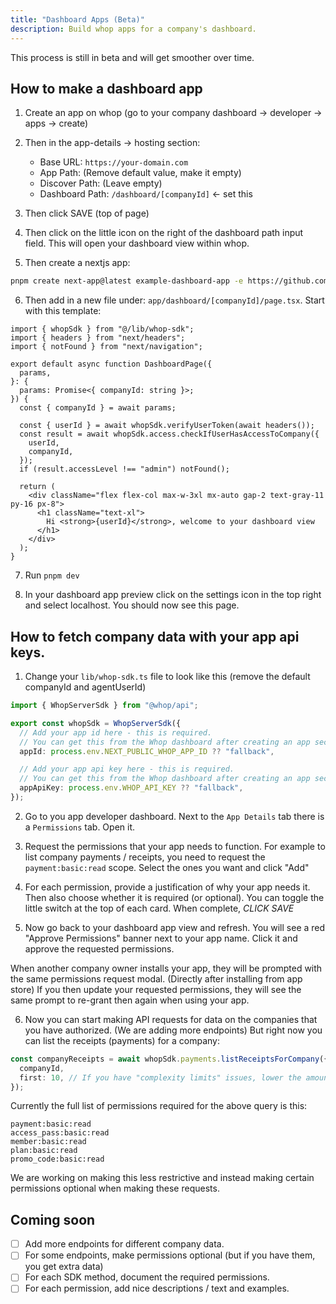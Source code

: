 ```yaml
---
title: "Dashboard Apps (Beta)"
description: Build whop apps for a company's dashboard.
---
```


This process is still in beta and will get smoother over time.

## How to make a dashboard app

1. Create an app on whop (go to your company dashboard -> developer -> apps -> create)

2. Then in the app-details -> hosting section:

   - Base URL: `https://your-domain.com`
   - App Path: (Remove default value, make it empty)
   - Discover Path: (Leave empty)
   - Dashboard Path: `/dashboard/[companyId]` \<- set this

3. Then click SAVE (top of page)

4. Then click on the little icon on the right of the dashboard path input field. This will open your dashboard view within whop.

5. Then create a nextjs app:

```bash
pnpm create next-app@latest example-dashboard-app -e https://github.com/whopio/whop-nextjs-app-template
```

6. Then add in a new file under: `app/dashboard/[companyId]/page.tsx`. Start with this template:

```tsx
import { whopSdk } from "@/lib/whop-sdk";
import { headers } from "next/headers";
import { notFound } from "next/navigation";

export default async function DashboardPage({
  params,
}: {
  params: Promise<{ companyId: string }>;
}) {
  const { companyId } = await params;

  const { userId } = await whopSdk.verifyUserToken(await headers());
  const result = await whopSdk.access.checkIfUserHasAccessToCompany({
    userId,
    companyId,
  });
  if (result.accessLevel !== "admin") notFound();

  return (
    <div className="flex flex-col max-w-3xl mx-auto gap-2 text-gray-11 py-16 px-8">
      <h1 className="text-xl">
        Hi <strong>{userId}</strong>, welcome to your dashboard view
      </h1>
    </div>
  );
}
```

7. Run `pnpm dev`

8. In your dashboard app preview click on the settings icon in the top right and select localhost. You should now see this page.

## How to fetch company data with your app api keys.

1. Change your `lib/whop-sdk.ts` file to look like this (remove the default companyId and agentUserId)

```ts
import { WhopServerSdk } from "@whop/api";

export const whopSdk = WhopServerSdk({
  // Add your app id here - this is required.
  // You can get this from the Whop dashboard after creating an app section.
  appId: process.env.NEXT_PUBLIC_WHOP_APP_ID ?? "fallback",

  // Add your app api key here - this is required.
  // You can get this from the Whop dashboard after creating an app section.
  appApiKey: process.env.WHOP_API_KEY ?? "fallback",
});
```

2. Go to you app developer dashboard. Next to the `App Details` tab there is a `Permissions` tab. Open it.

3. Request the permissions that your app needs to function. For example to list company payments / receipts, you need to request the `payment:basic:read` scope. Select the ones you want and click "Add"

4. For each permission, provide a justification of why your app needs it. Then also choose whether it is required (or optional). You can toggle the little switch at the top of each card. When complete, _CLICK SAVE_

5. Now go back to your dashboard app view and refresh. You will see a red "Approve Permissions" banner next to your app name. Click it and approve the requested permissions.

<Info>
  When another company owner installs your app, they will be prompted with the
  same permissions request modal. (Directly after installing from app store) If
  you then update your requested permissions, they will see the same prompt to
  re-grant then again when using your app.
</Info>

6. Now you can start making API requests for data on the companies that you have authorized. (We are adding more endpoints) But right now you can list the receipts (payments) for a company:

```ts
const companyReceipts = await whopSdk.payments.listReceiptsForCompany({
  companyId,
  first: 10, // If you have "complexity limits" issues, lower the amount here
});
```

Currently the full list of permissions required for the above query is this:

```
payment:basic:read
access_pass:basic:read
member:basic:read
plan:basic:read
promo_code:basic:read
```

We are working on making this less restrictive and instead making certain permissions optional when making these requests.

## Coming soon

- [ ] Add more endpoints for different company data.
- [ ] For some endpoints, make permissions optional (but if you have them, you get extra data)
- [ ] For each SDK method, document the required permissions.
- [ ] For each permission, add nice descriptions / text and examples.
